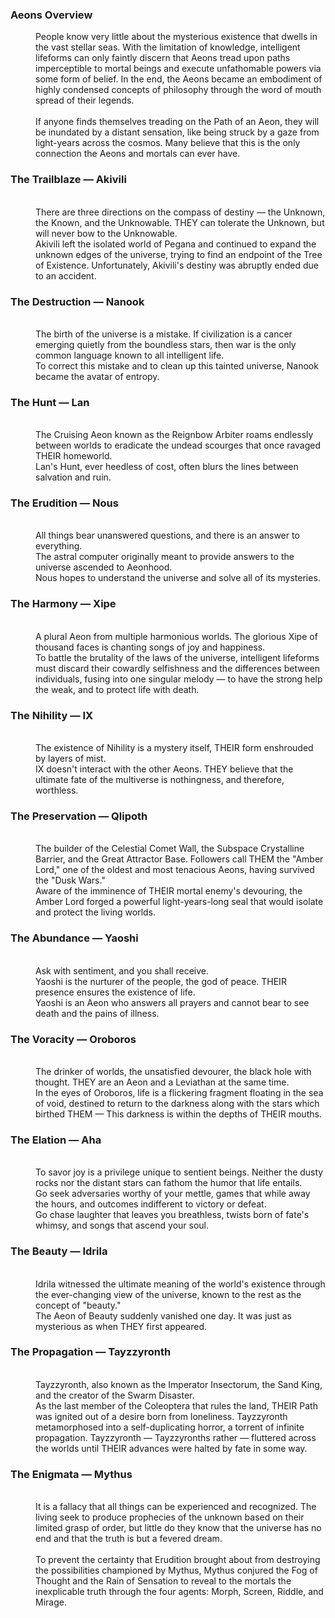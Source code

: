 ===Aeons Overview===
:
:People know very little about the mysterious existence that dwells in the vast stellar seas. With the limitation of knowledge, intelligent lifeforms can only faintly discern that Aeons tread upon paths imperceptible to mortal beings and execute unfathomable powers via some form of belief. In the end, the Aeons became an embodiment of highly condensed concepts of philosophy through the word of mouth spread of their legends.
:<br />If anyone finds themselves treading on the Path of an Aeon, they will be inundated by a distant sensation, like being struck by a gaze from light-years across the cosmos. Many believe that this is the only connection the Aeons and mortals can ever have.

===The Trailblaze &mdash; Akivili===
:{{Color|keyword|nobold=1|''"Countless shooting stars streak across the night sky... If you can pick the right one, it will carry your wish to thousands of distant worlds."''
:<div align="right">&mdash; Fables About the Stars ''by Adrian Spencer Smith''</div>}}
:<br />There are three directions on the compass of destiny &mdash; the Unknown, the Known, and the Unknowable. THEY can tolerate the Unknown, but will never bow to the Unknowable.
:Akivili left the isolated world of Pegana and continued to expand the unknown edges of the universe, trying to find an endpoint of the Tree of Existence. Unfortunately, Akivili's destiny was abruptly ended due to an accident.

===The Destruction &mdash; Nanook===
:''{{Color|keyword|nobold=1|"If the increase of entropy is a fundamental law of the universe, then the heat death would be the inescapable destiny of the material world. So, why is it that we bother to struggle to survive? Expansion, fusion, and then annihilation. If we wish to welcome the new, then we must first embrace the end."
:<div align="right">&mdash; From a scientist just before pressing the button for nuclear detonation, 2152 AE</div>}}''
:<br />The birth of the universe is a mistake. If civilization is a cancer emerging quietly from the boundless stars, then war is the only common language known to all intelligent life.
:To correct this mistake and to clean up this tainted universe, Nanook became the avatar of entropy.

===The Hunt &mdash; Lan===
:{{Color|keyword|nobold=1|''"With no end to hate and no boundaries to war, how much concern do you shoulder? With determined eyes and the arrow drawn, the Reignbow Arbiter needs not turn back hither."''
:<div align="right">&mdash; Worlds History as a Mirror'', Xianzhou''</div>}}
:<br />The Cruising Aeon known as the Reignbow Arbiter roams endlessly between worlds to eradicate the undead scourges that once ravaged THEIR homeworld.
:Lan's Hunt, ever heedless of cost, often blurs the lines between salvation and ruin.

===The Erudition &mdash; Nous===
:{{Color|keyword|nobold=1|''"If the truth of the universe is cruel and stale, would you still yearn for the answer to the ultimate question?
:Knowledge seekers know not how to judge, for their core is cold and unwavering... As are the ends of Paths they set out to seek."''
:<div align="right">&mdash; Fables About the Stars ''by Adrian Spencer Smith''</div>}}
:<br />All things bear unanswered questions, and there is an answer to everything.
:The astral computer originally meant to provide answers to the universe ascended to Aeonhood.
:Nous hopes to understand the universe and solve all of its mysteries.

===The Harmony &mdash; Xipe===
:{{Color|keyword|nobold=1|''"The world is in harmony and the stars shine bright. Praise the Lord! All are connected and the wind of blessing breathes across the lands!"''
:<div align="right">&mdash; Odes of Harmony'', I''</div>}}
:<br />A plural Aeon from multiple harmonious worlds. The glorious Xipe of thousand faces is chanting songs of joy and happiness.
:To battle the brutality of the laws of the universe, intelligent lifeforms must discard their cowardly selfishness and the differences between individuals, fusing into one singular melody &mdash; to have the strong help the weak, and to protect life with death.

===The Nihility &mdash; IX===
:''{{Color|keyword|nobold=1|"You may gaze deep into the vast grandeur of the stars, but do not glance at the abyss of the void... for it holds nothing except for the ability to make mortals lose all reason and thought."
:<div align="right">&mdash; Murong, Doctor of Chaos</div>}}''
:<br />The existence of Nihility is a mystery itself, THEIR form enshrouded by layers of mist.
:IX doesn't interact with the other Aeons. THEY believe that the ultimate fate of the multiverse is nothingness, and therefore, worthless.

===The Preservation &mdash; Qlipoth===
:{{Color|keyword|nobold=1|''"The philosopher gazes upon the stars trying to find the ultimate goal of civilization &mdash; 'Build a wall.' A majestic voice echoed in his head. 'Build a wall.'"''
:<div align="right">&mdash; Fables About the Stars ''by Adrian Spencer Smith''</div>}}
:<br />The builder of the Celestial Comet Wall, the Subspace Crystalline Barrier, and the Great Attractor Base. Followers call THEM the "Amber Lord," one of the oldest and most tenacious Aeons, having survived the "Dusk Wars."
:Aware of the imminence of THEIR mortal enemy's devouring, the Amber Lord forged a powerful light-years-long seal that would isolate and protect the living worlds.

===The Abundance &mdash; Yaoshi===
:{{Color|keyword|nobold=1|''"The flowers share their petals without care, waiting for their inevitable withering destiny. The birds fly high in song, moving toward their inevitable crash and death. The streams flow rapidly with life, in a direction where they inevitably run dry. Why must all things come to an end? There must be a miracle somewhere in the universe that can cure the disease known as finality."''
:<div align="right">&mdash; Life Is Too Short'' by Anonymous''</div>}}
:<br />Ask with sentiment, and you shall receive.
:Yaoshi is the nurturer of the people, the god of peace. THEIR presence ensures the existence of life.
:Yaoshi is an Aeon who answers all prayers and cannot bear to see death and the pains of illness.

===The Voracity &mdash; Oroboros===
:{{Color|keyword|nobold=1|''"Insects are to birds, as hares are to wolves. The stars are to the black hole, as the worlds are to the gluttonous."''
:<div align="right">&mdash; Worlds History as a Mirror'', Xianzhou''</div>}}
:<br />The drinker of worlds, the unsatisfied devourer, the black hole with thought. THEY are an Aeon and a Leviathan at the same time.
:In the eyes of Oroboros, life is a flickering fragment floating in the sea of void, destined to return to the darkness along with the stars which birthed THEM &mdash; This darkness is within the depths of THEIR mouths.

===The Elation &mdash; Aha===
:''{{Color|keyword|nobold=1|"The Erudition is a hunk of junk, the Preservation is a fool, the Hunt has no sense of humor, and the Destruction is a lunatic. All the Aeons are as stubborn as they come. What a shame for Aha!"
:<div align="right">&mdash; A Masked Fool who is a self-proclaimed astronomy expert</div>}}''
:<br />To savor joy is a privilege unique to sentient beings. Neither the dusty rocks nor the distant stars can fathom the humor that life entails.
:Go seek adversaries worthy of your mettle, games that while away the hours, and outcomes indifferent to victory or defeat.
:Go chase laughter that leaves you breathless, twists born of fate's whimsy, and songs that ascend your soul.

===The Beauty &mdash; Idrila===
:{{Color|keyword|nobold=1|''"There is beauty in a stretch of fabric, in the lines of a poem, and in a few notes in a song &mdash; Welcome to an era where the idea of 'beauty' is absolutely worthless! How vulgar! How hopeless! How sad!"''
:<div align="right">&mdash; Fashion Guide of the Cosmos ''Chief Editor, Micheline von Tarantino''</div>}}
:<br />Idrila witnessed the ultimate meaning of the world's existence through the ever-changing view of the universe, known to the rest as the concept of "beauty."
:The Aeon of Beauty suddenly vanished one day. It was just as mysterious as when THEY first appeared.

===The Propagation &mdash; Tayzzyronth===
:{{Color|keyword|nobold=1|''"Hurry and shut your doors and windows if shadows appear at the noontide horizon, for that is no early dusk but the hungering Swarm."''
:<div align="right">&mdash; Fables About the Stars ''by Adrian Spencer Smith''</div>}}
:<br />Tayzzyronth, also known as the Imperator Insectorum, the Sand King, and the creator of the Swarm Disaster.
:As the last member of the Coleoptera that rules the land, THEIR Path was ignited out of a desire born from loneliness. Tayzzyronth metamorphosed into a self-duplicating horror, a torrent of infinite propagation. Tayzzyronth &mdash; Tayzzyronths rather &mdash; fluttered across the worlds until THEIR advances were halted by fate in some way.

===The Enigmata &mdash; Mythus===
:''{{Color|keyword|nobold=1|"To stop questioning is to ask pouring rain to relinquish its faith in the glittering stars. Open yourself to the roaring river of metaphors, and you will find truth awaits, hiding at the end of the night sky, in the swirling rosy storm of a bygone age."
:<div align="right">&mdash;Sharon Leighton, Galactic Laureate Poet (Self-Proclaimed)</div>}}''
:<br />It is a fallacy that all things can be experienced and recognized. The living seek to produce prophecies of the unknown based on their limited grasp of order, but little do they know that the universe has no end and that the truth is but a fevered dream.
:<br />To prevent the certainty that Erudition brought about from destroying the possibilities championed by Mythus, Mythus conjured the Fog of Thought and the Rain of Sensation to reveal to the mortals the inexplicable truth through the four agents: Morph, Screen, Riddle, and Mirage.
